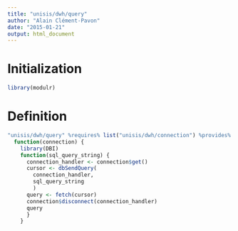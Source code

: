 ```yaml
---
title: "unisis/dwh/query"
author: "Alain Clément-Pavon"
date: "2015-01-21"
output: html_document
---
```


# Initialization

```r
library(modulr)
```

# Definition

```r
"unisis/dwh/query" %requires% list("unisis/dwh/connection") %provides%
  function(connection) {
    library(DBI)
    function(sql_query_string) {
      connection_handler <- connection$get()
      cursor <- dbSendQuery(
        connection_handler,
        sql_query_string
        )
      query <- fetch(cursor)
      connection$disconnect(connection_handler)
      query
      }
    }
```

